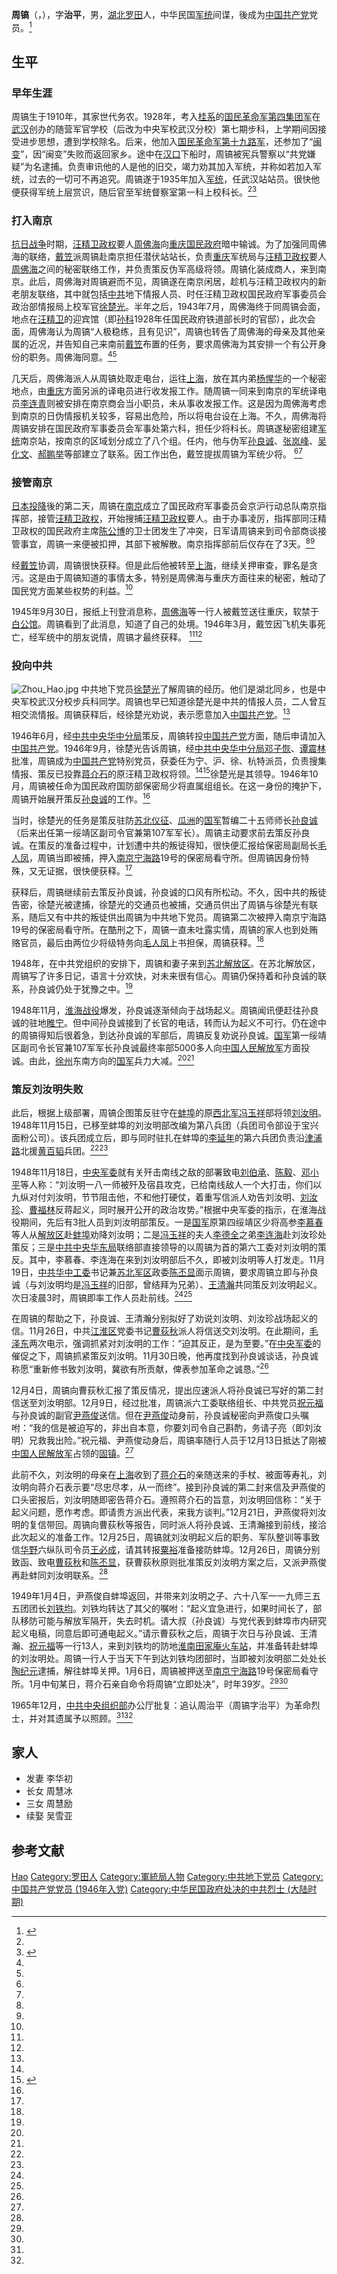 {{Otheruses|other=名为周镐的其他人物|周镐}}
{{Otheruses|other=名为周治平的其他人物|周治平}}
{{noteta
|1=zh-cn:淮海战役; zh-tw:徐蚌會戰;
}}
{{Infobox_officeholder
| name = 周鎬
| image = [[File:Zhou_Hao1.jpg|thumb]]
| width = 
| Sex = 男
| Native place = [[湖北省|湖北]][[罗田县|罗田]]
| date of birth = 1910年（[[宣統|宣統]]三年）
| date of death = 1949年1月
| nationality = {{ROC}}
| party = {{CPC}}（1946年9月－）
| place of death ={{ROC}}[[南京|南京]]寧海路保密局看守所
| place of birth = {{QING|湖北省}}[[罗田县|罗田]]
| award = 中共中央組織部革命烈士
| educate =
* 武漢隨營軍官學校（後改為中央軍校武漢分校）第七期步科
| past =
* [[國民革命軍第十九路軍|國民革命軍第十九路軍]]
* [[軍統|軍統]][[間諜|間諜]]
* [[國民政府軍事委員會|國民政府軍事委員會]]京滬行動總隊南京指揮部
}}


'''周镐'''（{{lang-pinyin|Zhōu Hào}}，{{bd|1910年||1949年|1月}}），字'''治平'''，男，[[湖北省|湖北]][[罗田县|罗田]]人，中华民国[[军统|军统]]间谍，後成为[[中国共产党|中国共产党]]党员。<ref name=zgbb>{{Cite web|title=周镐|url=http://www.bengbu.gov.cn/lsrw/article.jsp?articleId=212427|accessdate=2011-09-23|work=中国蚌埠|archive-date=2019-06-04|archive-url=https://web.archive.org/web/20190604162838/http://www.bengbu.gov.cn/lsrw/article.jsp?articleId=212427|dead-url=yes}}</ref>

== 生平 ==
=== 早年生涯 ===
周镐生于1910年，其家世代务农。1928年，考入[[桂系|桂系]]的[[国民革命军第四集团军|国民革命军第四集团军]]在[[武汉|武汉]]创办的随营军官学校（后改为中央军校武汉分校）第七期步科，上学期间因接受进步思想，遭到学校除名。后来，他加入[[国民革命军第十九路军|国民革命军第十九路军]]，还参加了“[[闽变|闽变]]”，因“闽变”失败而返回家乡。途中在[[汉口|汉口]]下船时，周镐被宪兵警察以“共党嫌疑”为名逮捕。负责审讯他的人是他的旧交，竭力劝其加入军统，并称如若加入军统，过去的一切可不再追究。周镐遂于1935年加入[[军统|军统]]，任武汉站站员。很快他便获得军统上层赏识，随后官至军统督察室第一科上校科长。<ref name=zgbb/><ref name=zmb>{{Cite web|title=周镐：曾是军统少将……|url=http://zm.njnews.cn/html/2011-10/13/content_1038987.htm|accessdate=2011-10-13|work=周末报|archiveurl=https://archive.is/20130424185523/http://zm.njnews.cn/html/2011-10/13/content_1038987.htm|archivedate=2013-04-24|dead-url=yes}}</ref>

=== 打入南京 ===
[[抗日战争|抗日战争]]时期，[[汪精卫政权|汪精卫政权]]要人[[周佛海|周佛海]]向[[重庆国民政府|重庆国民政府]]暗中输诚。为了加强同周佛海的联络，[[戴笠|戴笠]]派周镐赴南京担任潜伏站站长，负责[[重庆|重庆]]军统局与[[汪精卫政权|汪精卫政权]]要人[[周佛海|周佛海]]之间的秘密联络工作，并负责策反伪军高级将领。周镐化装成商人，来到南京。此后，周佛海对周镐避而不见，周镐遂在南京闲居，趁机与汪精卫政权内的新老朋友联络，其中就包括[[中共|中共]]地下情报人员、时任汪精卫政权国民政府军事委员会政治部情报局上校军官[[徐楚光|徐楚光]]。半年之后，1943年7月，周佛海终于同周镐会面，地点在[[汪精卫|汪精卫]]的迎宾馆（即[[孙科|孙科]]1928年任国民政府铁道部长时的官邸），此次会面，周佛海认为周镐“人极稳练，且有见识”，周镐也转告了周佛海的母亲及其他亲属的近况，并告知自己来南前[[戴笠|戴笠]]布置的任务，要求周佛海为其安排一个有公开身份的职务。周佛海同意。<ref name=zgbb/><ref name=zmb/>

几天后，周佛海派人从周镐处取走电台，运往[[上海|上海]]，放在其内弟[[杨惺华|杨惺华]]的一个秘密地点，由[[重庆|重庆]]方面另派的译电员进行收发报工作。随周镐一同来到南京的军统译电员[[李连青|李连青]]则被安排在南京商会当小职员，未从事收发报工作。这是因为周佛海考虑到南京的日伪情报机关较多，容易出危险，所以将电台设在上海。不久，周佛海将周镐安排在国民政府军事委员会军事处第六科，担任少将科长。周镐遂秘密组建[[军统|军统]]南京站，按南京的区域划分成立了八个组。任内，他与伪军[[孙良诚|孙良诚]]、[[张岚峰|张岚峰]]、[[吴化文|吴化文]]、[[郝鹏举|郝鹏举]]等部建立了联系。因工作出色，戴笠提拔周镐为军统少将。 <ref name=zgbb/><ref name=zmb/>

=== 接管南京 ===
[[日本投降|日本投降]]後的第二天，周镐在[[南京|南京]]成立了国民政府军事委员会京沪行动总队南京指挥部，接管[[汪精卫政权|汪精卫政权]]，开始搜捕[[汪精卫政权|汪精卫政权]]要人。由于办事凌厉，指挥部同汪精卫政权的国民政府主席[[陈公博|陈公博]]的卫士团发生了冲突，日军请周镐来到司令部商谈接管事宜，周镐一来便被扣押，其部下被解散。南京指挥部前后仅存在了3天。<ref name=zgbb/><ref name=zmb/>

经[[戴笠|戴笠]]协调，周镐很快获释。但是此后他被转至[[上海|上海]]，继续关押审查，罪名是贪污。这是由于周镐知道的事情太多，特别是周佛海与重庆方面往来的秘密，触动了国民党方面某些权势的利益。<ref name=zmb/>

1945年9月30日，报纸上刊登消息称，[[周佛海|周佛海]]等一行人被戴笠送往重庆，软禁于[[白公馆|白公馆]]。周镐看到了此消息，知道了自己的处境。1946年3月，戴笠因飞机失事死亡，经军统中的朋友说情，周镐才最终获释。 <ref name=zgbb/><ref name=zmb/>

=== 投向中共 ===
[[File:Zhou_Hao.jpg|thumb]]
中共地下党员[[徐楚光|徐楚光]]了解周镐的经历。他们是湖北同乡，也是中央军校武汉分校步兵科同学。周镐也早已知道徐楚光是中共的情报人员，二人曾互相交流情报。周镐获释后，经徐楚光劝说，表示愿意加入[[中国共产党|中国共产党]]。<ref name=zmb/>

1946年6月，经[[中共中央华中分局|中共中央华中分局]]策反，周镐转投[[中国共产党|中国共产党]]方面，随后申请加入[[中国共产党|中国共产党]]。1946年9月，徐楚光告诉周镐，经[[中共中央华中分局|中共中央华中分局]][[邓子恢|邓子恢]]、[[谭震林|谭震林]]批准，周镐成为[[中国共产党|中国共产党]]特别党员，获委任为宁、沪、徐、杭特派员，负责搜集情报、策反已投靠[[蒋介石|蒋介石]]的原汪精卫政权将领。<ref name=zmb/><ref>{{Cite web|title=周镐用暗语和另一地下党员接上头|url=http://dz.xdkb.net/html/2011-08/01/content_111848.htm|accessdate=2011-08-01|work=现代快报|archive-date=2019-06-10|archive-url=https://web.archive.org/web/20190610013659/http://dz.xdkb.net/html/2011-08/01/content_111848.htm|dead-url=no}}</ref>徐楚光是其领导。1946年10月，周镐被任命为国民政府国防部保密局少将直属组组长。在这一身份的掩护下，周镐开始展开策反[[孙良诚|孙良诚]]的工作。<ref name=zmb/>

当时，徐楚光的任务是策反驻防[[苏北|苏北]][[仪征|仪征]]、[[瓜洲|瓜洲]]的[[国军|国军]]暂编二十五师师长[[孙良诚|孙良诚]]（后来出任第一绥靖区副司令官兼第107军军长）。周镐主动要求前去策反孙良诚。在策反的准备过程中，计划遭中共的叛徒得知，很快便汇报给保密局副局长[[毛人凤|毛人凤]]，周镐当即被捕，押入[[南京|南京]][[宁海路|宁海路]]19号的保密局看守所。但周镐因身份特殊，又无证据，很快便获释。<ref name=zmb/>

获释后，周镐继续前去策反孙良诚，孙良诚的口风有所松动。不久，因中共的叛徒告密，徐楚光被逮捕，徐楚光的交通员也被捕，交通员供出了周镐与徐楚光有联系，随后又有中共的叛徒供出周镐为中共地下党员。周镐第二次被押入南京宁海路19号的保密局看守所。在酷刑之下，周镐一直未吐露实情，周镐的家人也到处贿赂官员，最后由两位少将级特务向[[毛人凤|毛人凤]]上书担保，周镐获释。<ref name=zmb/>

1948年，在中共党组织的安排下，周镐和妻子来到[[苏北解放区|苏北解放区]]。在苏北解放区，周镐写了许多日记，语言十分欢快，对未来很有信心。周镐仍保持着和孙良诚的联系，孙良诚仍处于犹豫之中。<ref name=zmb/>

1948年11月，[[淮海战役|淮海战役]]爆发，孙良诚逐渐倾向于战场起义。周镐闻讯便赶往孙良诚的驻地[[睢宁|睢宁]]。但中间孙良诚接到了长官的电话，转而认为起义不可行。仍在途中的周镐得知后很着急，到达孙良诚的军部后，周镐反复劝说孙良诚。[[国军|国军]]第一绥靖区副司令长官兼107军军长孙良诚最终率部5000多人向[[中国人民解放军|中国人民解放军]]方面投诚。由此，[[徐州|徐州]]东南方向的[[国军|国军]]兵力大减。<ref name=zgbb/><ref name=zmb/>

=== 策反刘汝明失败 ===
此后，根据上级部署，周镐企图策反驻守在[[蚌埠|蚌埠]]的原[[西北军|西北军]][[冯玉祥|冯玉祥]]部将领[[刘汝明|刘汝明]]。1948年11月15日，已移至蚌埠的刘汝明部改编为第八兵团（兵团司令部设于宝兴面粉公司）。该兵团成立后，即与同时驻扎在蚌埠的[[李延年_(1904年)|李延年]]的第六兵团负责沿[[津浦路|津浦路]]北援[[黄百韬|黄百韬]]兵团。<ref name=zgbb/><ref name=zmb/>

1948年11月18日，[[中央军委|中央军委]]就有关歼击南线之敌的部署致电[[刘伯承|刘伯承]]、[[陈毅|陈毅]]、[[邓小平|邓小平]]等人称：“刘汝明一八一师被歼及宿县攻克，已给南线敌人一个大打击，你们以九纵对付刘汝明，节节阻击他，不和他打硬仗，着重写信派人劝告刘汝明、[[刘汝珍|刘汝珍]]、[[曹福林|曹福林]]反蒋起义，同时展开公开的政治攻势。”根据中央军委的指示，在淮海战役期间，先后有3批人员到刘汝明部策反。一是[[国军|国军]]原第四绥靖区少将高参[[李慕春|李慕春]]等人从[[解放区|解放区]]赴[[蚌埠|蚌埠]]劝降刘汝明；二是[[冯玉祥|冯玉祥]]的夫人[[李德全|李德全]]之弟[[李连海|李连海]]赴刘汝珍处策反；三是[[中共中央华东局|中共中央华东局]]联络部直接领导的以周镐为首的第六工委对刘汝明的策反。其中，李慕春、李连海在来到刘汝明部后不久，即被刘汝明等人打发走。11月19日，[[中共华中工委|中共华中工委]]书记兼[[苏北军区|苏北军区]]政委[[陈丕显|陈丕显]]面示周镐，要求周镐立即与孙良诚（与刘汝明均是[[冯玉祥|冯玉祥]]的旧部，曾结拜为兄弟）、[[王清瀚|王清瀚]]共同策反刘汝明起义。次日凌晨3时，周镐即率工作人员赴前线。<ref name=zgbb/><ref name=zmb/>

在周镐的帮助之下，孙良诚、王清瀚分别拟好了劝说刘汝明、刘汝珍战场起义的信。11月26日，中共[[江淮区|江淮区]]党委书记[[曹荻秋|曹荻秋]]派人将信送交刘汝明。在此期间，[[毛泽东|毛泽东]]两次电示，强调抓紧对刘汝明的工作：“迫其反正，是为至要。”在[[中央军委|中央军委]]的催促之下，周镐抓紧策反刘汝明。11月30日晚，他再度找到孙良诚谈话，孙良诚称愿“重新修书致刘汝明，冀欲有所贡献，俾表参加革命之诚恳。”<ref name=zgbb/>

12月4日，周镐向曹荻秋汇报了策反情况，提出应速派人将孙良诚已写好的第二封信送至刘汝明部。12月9日，经过批准，周镐派六工委联络组长、中共党员[[祝元福|祝元福]]与孙良诚的副官[[尹燕俊|尹燕俊]]送信。但在[[尹燕俊|尹燕俊]]动身前，孙良诚秘密向尹燕俊口头嘱咐：“我的信是被迫写的，非出自本意，你要刘司令自己斟酌，务请子亮（即刘汝明）兄救我出险。”祝元福、尹燕俊动身后，周镐率随行人员于12月13日抵达了刚被[[中国人民解放军|中国人民解放军]]占领的[[固镇|固镇]]。<ref name=zgbb/>

此前不久，刘汝明的母亲在[[上海|上海]]收到了[[蒋介石|蒋介石]]的亲随送来的手杖、被面等寿礼，刘汝明向蒋介石表示要“尽忠尽孝，从一而终”。接到孙良诚的第二封来信及尹燕俊的口头密报后，刘汝明随即密告蒋介石。遵照蒋介石的旨意，刘汝明回信称：“关于起义问题，愿作考虑。即请贵方派出代表，来我方谈判。”12月21日，尹燕俊将刘汝明的复信带回。周镐向曹荻秋等报告，同时派人将孙良诚、王清瀚接到前线，接洽此次起义的准备工作。12月25日，周镐就刘汝明起义后的职务、军队整训等事致信[[华野|华野]]六纵队司令员[[王必成_(中将)|王必成]]，请其转报[[粟裕|粟裕]]准备接防蚌埠。12月26日，周镐分别致函、致电[[曹荻秋|曹荻秋]]和[[陈丕显|陈丕显]]，获曹荻秋原则批准策反刘汝明方案之后，又派尹燕俊再赴蚌同刘汝明联系。<ref name=zgbb/>

1949年1月4日，尹燕俊自蚌埠返回，并带来刘汝明之子、六十八军一一九师三五五团团长[[刘铁均|刘铁均]]。刘铁均转达了其父的嘱咐：“起义宜急进行，如果时间长了，部队移防可能与解放军隔开，失去时机。请大叔（孙良诚）与党代表到蚌埠市内研究起义电稿，同意后即可通电起义。”请示曹荻秋之后，周镐于次日与孙良诚、王清瀚、[[祝元福|祝元福]]等一行13人，来到刘铁均的防地[[淮南|淮南]][[田家庵站|田家庵火车站]]，并准备转赴蚌埠的刘汝明处。周镐一行人于当天下午到达刘铁均团部时，当即被刘汝明部二处处长[[陶纪元|陶纪元]]逮捕，解往蚌埠关押。1月6日，周镐被押送至[[南京|南京]][[宁海路|宁海路]]19号保密局看守所。1月中旬某日，蒋介石亲自命令将周镐“立即处决”，时年39岁。<ref name=zgbb/><ref name=zmb/>

1965年12月，[[中共中央组织部|中共中央组织部]]办公厅批复：追认周治平（周镐字治平）为革命烈士，并对其遗属予以照顾。<ref name=zgbb/><ref name=zmb/>

==家人==
*发妻 李华初
*长女 周慧冰
*三女 周慧励
*续娶 吴雪亚 
== 参考文献 ==
{{commonscat|Zhou Hao}}
{{reflist}}

{{南京市市长}}

{{Authority control}}
{{DEFAULTSORT:Zhou周}}
[[Category:周姓|Hao]]
[[Category:罗田人|Category:罗田人]]
[[Category:軍統局人物|Category:軍統局人物]]
[[Category:中共地下党员|Category:中共地下党员]]
[[Category:中国共产党党员_(1946年入党)|Category:中国共产党党员 (1946年入党)]]
[[Category:中华民国政府处决的中共烈士_(大陆时期)|Category:中华民国政府处决的中共烈士 (大陆时期)]]